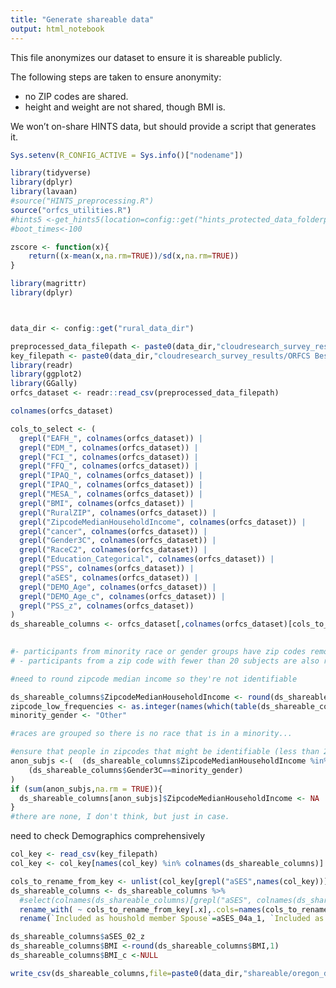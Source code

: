 ```yaml
---
title: "Generate shareable data"
output: html_notebook
---
```


This file anonymizes our dataset to ensure it is shareable publicly.

The following steps are taken to ensure anonymity:

 - no ZIP codes are shared.
 - height and weight are not shared, though BMI is.

We won't on-share HINTS data, but should provide a script that generates it.


```r
Sys.setenv(R_CONFIG_ACTIVE = Sys.info()["nodename"])

library(tidyverse)
library(dplyr)
library(lavaan)
#source("HINTS_preprocessing.R")
source("orfcs_utilities.R")
#hints5 <-get_hints5(location=config::get("hints_protected_data_folderpath"))
#boot_times<-100

zscore <- function(x){
    return((x-mean(x,na.rm=TRUE))/sd(x,na.rm=TRUE))
}
```



```r
library(magrittr)
library(dplyr)



data_dir <- config::get("rural_data_dir")

preprocessed_data_filepath <- paste0(data_dir,"cloudresearch_survey_results/orfcs_preprocessed2_anon_by_subj.csv")
key_filepath <- paste0(data_dir,"cloudresearch_survey_results/ORFCS Bespoke CR2_November 2, 2021_11.47_key.csv")
library(readr)
library(ggplot2)
library(GGally)
orfcs_dataset <- readr::read_csv(preprocessed_data_filepath)

```

```r
colnames(orfcs_dataset)
```

```r
cols_to_select <- (
  grepl("EAFH_", colnames(orfcs_dataset)) |
  grepl("EDM_", colnames(orfcs_dataset)) | 
  grepl("FCI_", colnames(orfcs_dataset)) | 
  grepl("FFQ_", colnames(orfcs_dataset)) | 
  grepl("IPAQ_", colnames(orfcs_dataset)) | 
  grepl("IPAQ_", colnames(orfcs_dataset)) | 
  grepl("MESA_", colnames(orfcs_dataset)) | 
  grepl("BMI", colnames(orfcs_dataset)) | 
  grepl("RuralZIP", colnames(orfcs_dataset)) | 
  grepl("ZipcodeMedianHouseholdIncome", colnames(orfcs_dataset)) | 
  grepl("cancer", colnames(orfcs_dataset)) | 
  grepl("Gender3C", colnames(orfcs_dataset)) | 
  grepl("RaceC2", colnames(orfcs_dataset)) | 
  grepl("Education_Categorical", colnames(orfcs_dataset)) | 
  grepl("PSS", colnames(orfcs_dataset)) | 
  grepl("aSES", colnames(orfcs_dataset)) |
  grepl("DEMO_Age", colnames(orfcs_dataset)) |
  grepl("DEMO_Age_c", colnames(orfcs_dataset)) |
  grepl("PSS_z", colnames(orfcs_dataset))
)
ds_shareable_columns <- orfcs_dataset[,colnames(orfcs_dataset)[cols_to_select]]
  

```


```r
#- participants from minority race or gender groups have zip codes removed. data will only display "rural" or "urban"
# - participants from a zip code with fewer than 20 subjects are also removed.

#need to round zipcode median income so they're not identifiable

ds_shareable_columns$ZipcodeMedianHouseholdIncome <- round(ds_shareable_columns$ZipcodeMedianHouseholdIncome / 5000)*5000
zipcode_low_frequencies <- as.integer(names(which(table(ds_shareable_columns$ZipcodeMedianHouseholdIncome)<20)))
minority_gender <- "Other"

#races are grouped so there is no race that is in a minority...

#ensure that people in zipcodes that might be identifiable (less than 20) have zipcode hint removed if they're a minority
anon_subjs <-(  (ds_shareable_columns$ZipcodeMedianHouseholdIncome %in% zipcode_low_frequencies) & 
    (ds_shareable_columns$Gender3C==minority_gender)
)
if (sum(anon_subjs,na.rm = TRUE)){
  ds_shareable_columns[anon_subjs]$ZipcodeMedianHouseholdIncome <- NA
}
#there are none, I don't think, but just in case.

```
 
 
need to check Demographics comprehensively

```r
col_key <- read_csv(key_filepath)
col_key <- col_key[names(col_key) %in% colnames(ds_shareable_columns)]

cols_to_rename_from_key <- unlist(col_key[grepl("aSES",names(col_key))][1,])
ds_shareable_columns <- ds_shareable_columns %>% 
  #select(colnames(ds_shareable_columns)[grepl("aSES", colnames(ds_shareable_columns))]) %>%
  rename_with( ~ cols_to_rename_from_key[.x],.cols=names(cols_to_rename_from_key)) %>%
  rename(`Included as houshold member Spouse`=aSES_04a_1, `Included as houshold member Children`=aSES_04a_2, `Included as houshold member Others`=aSES_04a_3)

ds_shareable_columns$aSES_02_z
ds_shareable_columns$BMI <-round(ds_shareable_columns$BMI,1)
ds_shareable_columns$BMI_c <-NULL

```

```r
write_csv(ds_shareable_columns,file=paste0(data_dir,"shareable/oregon_dataset_anon.csv"))
```

